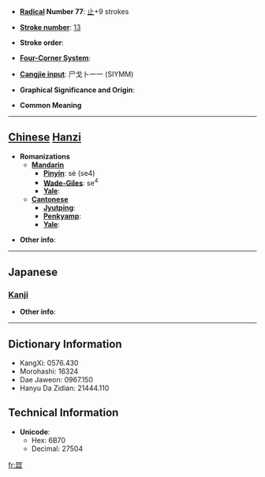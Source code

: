 * '''[[Wiktionary:Chinese radical index| Radical]] Number 77''': [[Wiktionary:Chinese radical index 止|止]]+9 strokes

* '''[[Wiktionary:Chinese total strokes index|Stroke number]]''': [[Wiktionary:Chinese total strokes index 13|13]]

* '''Stroke order''': 

* '''[[Wiktionary:Chinese four corner index|Four-Corner System]]''': 

* '''[[Wiktionary:Chinese Cangjie index|Cangjie input]]''': 尸戈卜一一 (SIYMM)

* '''Graphical Significance and Origin''': 

* '''Common Meaning'''

----

== [[Chinese]] [[Hanzi]] ==

* '''Romanizations'''
** '''[[Mandarin]]'''
*** '''[[Pinyin]]''': sè (se4)
*** '''[[Wade-Giles]]''': se<sup>4</sup>
*** '''[[Yale]]''': 
** '''[[Cantonese]]'''
*** '''[[Jyutping]]''':
*** '''[[Penkyamp]]''': 
*** '''[[Yale]]''': 

* '''Other info''': 

----

==Japanese==
===[[Kanji]]===
{{kanji|on readings=[[しゅう]] (shū), [[そう]] (sō)
|kun readings=[[しぶる]] (shiburu), [[しぶい]] (shibui)
}}

* '''Other info''':  

----

== Dictionary Information ==

* KangXi: 0576.430
* Morohashi: 16324
* Dae Jaweon: 0967.150
* Hanyu Da Zidian: 21444.110

== Technical Information ==

* '''Unicode''':
** Hex: 6B70
** Decimal: 27504

[[fr:歰]]